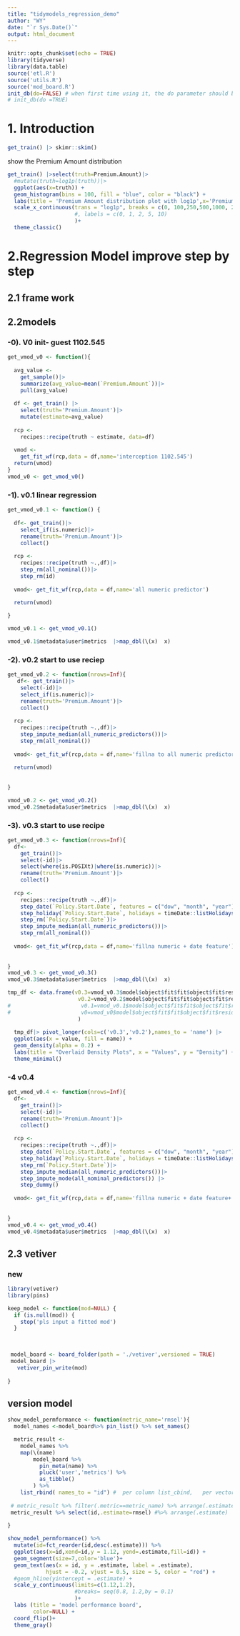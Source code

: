 ---
title: "tidymodels_regression_demo"
author: "WY"
date: "`r Sys.Date()`"
output: html_document
---

```{r setup, include=FALSE}
knitr::opts_chunk$set(echo = TRUE)
library(tidyverse)
library(data.table)
source('etl.R')
source('utils.R')
source('mod_board.R')
init_db(do=FALSE) # when first time using it, the do parameter should be changed to TRUE as below 
# init_db(do =TRUE)
```

# 1. Introduction
```{r,cache=TRUE}
get_train() |> skimr::skim()

```

show the Premium Amount distribution
```{r}
get_train() |>select(truth=Premium.Amount)|>
  #mutate(truth=log1p(truth))|>
  ggplot(aes(x=truth)) +
  geom_histogram(bins = 100, fill = "blue", color = "black") +
  labs(title = 'Premium Amount distribution plot with log1p',x='Premium Amount')+
  scale_x_continuous(trans = "log1p", breaks = c(0, 100,250,500,1000, 2000, 4000, 6000) 
                     #, labels = c(0, 1, 2, 5, 10) 
                     )+
  theme_classic()
```


# 2.Regression Model improve step by step
## 2.1 frame work


## 2.2models
### -0). V0 init- guest 1102.545
```{r}

get_vmod_v0 <- function(){
  
  avg_value <- 
    get_sample()|>
    summarize(avg_value=mean(`Premium.Amount`))|>
    pull(avg_value)
  
  df <- get_train() |>
    select(truth='Premium.Amount')|>
    mutate(estimate=avg_value)
  
  rcp <- 
    recipes::recipe(truth ~ estimate, data=df)
  
  vmod <- 
    get_fit_wf(rcp,data = df,name='interception 1102.545')
  return(vmod)
}
vmod_v0 <- get_vmod_v0()
```


### -1). v0.1 linear regression
```{r}
get_vmod_v0.1 <- function() {
  
  df<- get_train()|>
    select_if(is.numeric)|>
    rename(truth='Premium.Amount')|>
    collect()
  
  rcp <- 
    recipes::recipe(truth ~.,df)|>
    step_rm(all_nominal())|>
    step_rm(id)
  
  vmod<- get_fit_wf(rcp,data = df,name='all numeric predictor')
  
  return(vmod)

}

vmod_v0.1 <- get_vmod_v0.1()

vmod_v0.1$metadata$user$metrics  |>map_dbl(\(x)  x)
```

### -2). v0.2 start to use reciep
```{r}

get_vmod_v0.2 <- function(nrows=Inf){
   df<- get_train()|>
    select(-id)|>
    select_if(is.numeric)|>
    rename(truth='Premium.Amount')|>
    collect()
  
  rcp <- 
    recipes::recipe(truth ~.,df)|>
    step_impute_median(all_numeric_predictors())|>
    step_rm(all_nominal())
  
  vmod<- get_fit_wf(rcp,data = df,name='fillna to all numeric predictor')
  
  return(vmod)
  
  
}

vmod_v0.2 <- get_vmod_v0.2()
vmod_v0.2$metadata$user$metrics  |>map_dbl(\(x)  x)

```

### -3). v0.3 start to use recipe

```{r}

get_vmod_v0.3 <- function(nrows=Inf){
  df<- 
    get_train()|>
    select(-id)|>
    select(where(is.POSIXt)|where(is.numeric))|>
    rename(truth='Premium.Amount')|>
    collect()
  
  rcp <- 
    recipes::recipe(truth ~.,df)|>
    step_date(`Policy.Start.Date`, features = c("dow", "month", "year")) |>
    step_holiday(`Policy.Start.Date`, holidays = timeDate::listHolidays()) |>
    step_rm(`Policy.Start.Date`)|>
    step_impute_median(all_numeric_predictors())|>
    step_rm(all_nominal())
  
  vmod<- get_fit_wf(rcp,data = df,name='fillna numeric + date feature')
  
  
}
vmod_v0.3 <- get_vmod_v0.3()
vmod_v0.3$metadata$user$metrics  |>map_dbl(\(x)  x)

tmp_df <- data.frame(v0.3=vmod_v0.3$model$object$fit$fit$object$fit$residuals,
                      v0.2=vmod_v0.2$model$object$fit$fit$object$fit$residuals
#                      v0.1=vmod_v0.1$model$object$fit$fit$object$fit$residuals,
#                      v0=vmod_v0$model$object$fit$fit$object$fit$residuals,
                      )
 
  tmp_df|> pivot_longer(cols=c('v0.3','v0.2'),names_to = 'name') |>
  ggplot(aes(x = value, fill = name)) +
  geom_density(alpha = 0.2) +
  labs(title = "Overlaid Density Plots", x = "Values", y = "Density") +
  theme_minimal()
```
### -4 v0.4 
```{r}

get_vmod_v0.4 <- function(nrows=Inf){
  df<- 
    get_train()|>
    select(-id)|>
    rename(truth='Premium.Amount')|>
    collect()
  
  rcp <- 
    recipes::recipe(truth ~.,df)|>
    step_date(`Policy.Start.Date`, features = c("dow", "month", "year")) |>
    step_holiday(`Policy.Start.Date`, holidays = timeDate::listHolidays()) |>
    step_rm(`Policy.Start.Date`)|>
    step_impute_median(all_numeric_predictors())|>
    step_impute_mode(all_nominal_predictors()) |>
    step_dummy()
  
  vmod<- get_fit_wf(rcp,data = df,name='fillna numeric + date feature+ nominal_dummy_fillmod')
  
  
}
vmod_v0.4 <- get_vmod_v0.4()
vmod_v0.4$metadata$user$metrics  |>map_dbl(\(x)  x)

```


## 2.3 vetiver
### new 
```{r}
library(vetiver)
library(pins)

keep_model <- function(mod=NULL) {
  if (is.null(mod)) {
    stop('pls input a fitted mod')
  }
  

   
 model_board <- board_folder(path = './vetiver',versioned = TRUE)
 model_board |>
   vetiver_pin_write(mod) 
  
}
```

## version model

```{r}

show_model_permformance <- function(metric_name='rmsel'){
  model_names <-model_board%>% pin_list() %>% set_names()

  metric_result <- 
    model_names %>% 
    map(\(name)  
        model_board %>%  
          pin_meta(name) %>% 
          pluck('user','metrics') %>%
          as_tibble()
        ) %>%
    list_rbind( names_to = "id") #  per column list_cbind,   per vector list_c
  
 # metric_result %>% filter(.metric==metric_name) %>% arrange(.estimate)
 metric_result %>% select(id,.estimate=rmsel) #%>% arrange(.estimate)
    
}

show_model_permformance() %>% 
  mutate(id=fct_reorder(id,desc(.estimate))) %>%
  ggplot(aes(x=id,xend=id,y = 1.12, yend=.estimate,fill=id)) +
  geom_segment(size=7,color='blue')+
  geom_text(aes(x = id, y = .estimate, label = .estimate), 
            hjust = -0.2, vjust = 0.5, size = 5, color = "red") +
  #geom_hline(yintercept = .estimate) +
  scale_y_continuous(limits=c(1.12,1.2),
                     #breaks= seq(0.8, 1.2,by = 0.1)
                     )+
  labs (title = 'model performance board',
        color=NULL) +
  coord_flip()+
  theme_gray()
  
  
  
```
